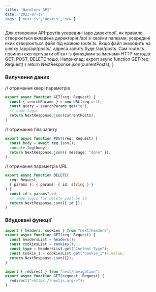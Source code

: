 ```yaml
---
title: 'Handlers API'
date: '2023-07-17'
tags: ['next.js','nextjs','new']
---
```


Для створення API-роутів усередині /app директорії, як правило, створюється вкладена директорія /api зі своїми папками, усередині яких створюється файл під назвою route.ts.
Якщо файл знаходить на шляху /app/api/posts/, адреса запиту буде /api/posts.
Сам route.ts повинен експортувати об'єкт із функціями за іменами HTTP методів: GET, POST, DELETE тощо.
Наприклад:
export async function GET(req: Request) {
  return NextResponse.json(currentPosts);
}

### Вилучення даних

// отримання квері параметрів
```ts
export async function GET(req: Request) {
  const { searchParams } = new URL(req.url);
  const query = searchParams.get("q");
  // some logic
  return NextResponse.json(currentPosts);
}
```

// отримання тіла запиту
```ts
export async function POST(req: Request) {
  const body = await req.json();
  console.log(body);
  return NextResponse.json({ message: "done" });
}
```

// отримання параметрів URL
```ts
export async function DELETE(
  req: Request,
  { params }: { params: { id: string } }
) {
  const id = params?.id;
  // some logic for delete post by id
  return NextResponse.json({ id });
}
```

### Вбудовані функції
```ts
import { headers, cookies } from "next/headers";
export async function GET(req: Request) {
  const headersList = headers();
  const cookiesList = cookies();
  const type = headersList.get("Content-Type");
  const Cookie_1 = cookiesList.get("Cookie_1")?.value;
  return NextResponse.json({});
}
```

```ts
import { redirect } from "next/navigation";
export async function GET(request: Request) {
  redirect("<https://nextjs.org/>");
}
```
